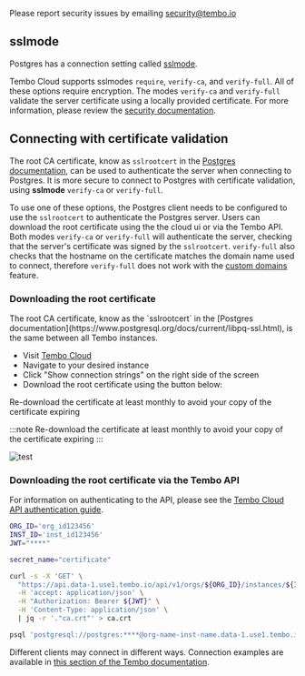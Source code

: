 
<Callout variant='tip'>

Please report security issues by emailing security@tembo.io

</Callout>

## sslmode

Postgres has a connection setting called [sslmode](https://www.postgresql.org/docs/current/libpq-ssl.html).

Tembo Cloud supports sslmodes `require`, `verify-ca`, and `verify-full`. All of these options require encryption. The modes `verify-ca` and `verify-full` validate the server certificate using a locally provided certificate. For more information, please review the [security documentation](/docs/product/cloud/security/tenant-isolation).

## Connecting with certificate validation

The root CA certificate, know as `sslrootcert` in the [Postgres documentation](https://www.postgresql.org/docs/current/libpq-ssl.html), can be used to authenticate the server when connecting to Postgres.
It is more secure to connect to Postgres with certificate validation, using **sslmode** `verify-ca` or `verify-full`.

To use one of these options, the Postgres client needs to be configured to use the `sslrootcert` to authenticate the Postgres server. Users can download the root certificate using the the cloud ui or via the Tembo API.
Both modes `verify-ca` or `verify-full` will authenticate the server, checking that the server's certificate was signed by the `sslrootcert`. `verify-full` also checks that the hostname on the certificate matches the domain name used to connect, therefore `verify-full` does not work with the [custom domains](/docs/product/cloud/configuration-and-management/custom-domains) feature.

### Downloading the root certificate

<Callout variant='info'>
	The root CA certificate, know as the `sslrootcert` in the [Postgres
	documentation](https://www.postgresql.org/docs/current/libpq-ssl.html), is
	the same between all Tembo instances.
</Callout>

-   Visit [Tembo Cloud](https://cloud.tembo.io)
-   Navigate to your desired instance
-   Click "Show connection strings" on the right side of the screen
-   Download the root certificate using the button below:

<Callout variant='warning'>
	Re-download the certificate at least monthly to avoid your copy of the
	certificate expiring
</Callout>

:::note
Re-download the certificate at least monthly to avoid your copy of the certificate expiring
:::

![test](./tembo-ui-download-cert-btn.svg)

### Downloading the root certificate via the Tembo API

For information on authenticating to the API, please see the [Tembo Cloud API authentication guide](/docs/development/api).

```bash
ORG_ID='org_id123456'
INST_ID='inst_id123456'
JWT="****"

secret_name="certificate"

curl -s -X 'GET' \
  "https://api.data-1.use1.tembo.io/api/v1/orgs/${ORG_ID}/instances/${INST_ID}/secrets/${secret_name}" \
  -H 'accept: application/json' \
  -H "Authorization: Bearer ${JWT}" \
  -H 'Content-Type: application/json' \
  | jq -r '."ca.crt"' > ca.crt

psql 'postgresql://postgres:****@org-name-inst-name.data-1.use1.tembo.io:5432?sslmode=verify-full&sslrootcert=ca.crt'
```

Different clients may connect in different ways. Connection examples are available in [this section of the Tembo documentation](/docs/getting-started/quickstarts/java).
